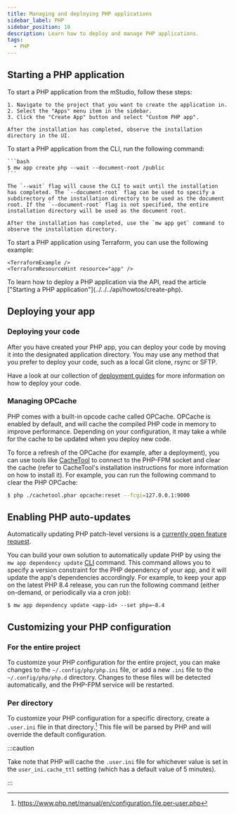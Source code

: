 ```yaml
---
title: Managing and deploying PHP applications
sidebar_label: PHP
sidebar_position: 10
description: Learn how to deploy and manage PHP applications.
tags:
  - PHP
---
```



## Starting a PHP application

<Tabs groupId="access-mode">
  <TabItem value="gui" label="mStudio UI">
    To start a PHP application from the mStudio, follow these steps:

    1. Navigate to the project that you want to create the application in.
    2. Select the "Apps" menu item in the sidebar.
    3. Click the "Create App" button and select "Custom PHP app".

    After the installation has completed, observe the installation directory in the UI.

  </TabItem>
  <TabItem value="cli" label="CLI">
    To start a PHP application from the CLI, run the following command:

    ```bash
    $ mw app create php --wait --document-root /public
    ```

    The `--wait` flag will cause the CLI to wait until the installation has completed. The `--document-root` flag can be used to specify a subdirectory of the installation directory to be used as the document root. If the `--document-root` flag is not specified, the entire installation directory will be used as the document root.

    After the installation has completed, use the `mw app get` command to observe the installation directory.

  </TabItem>
  <TabItem value="terraform" label="Terraform">
    To start a PHP application using Terraform, you can use the following example:

    <TerraformExample />
    <TerraformResourceHint resource="app" />

  </TabItem>
  <TabItem value="api" label="API">
    To learn how to deploy a PHP application via the API, read the article ["Starting a PHP application"](../../../api/howtos/create-php).
  </TabItem>
</Tabs>

## Deploying your app

### Deploying your code

After you have created your PHP app, you can deploy your code by moving it into the designated application directory. You may use any method that you prefer to deploy your code, such as a local Git clone, rsync or SFTP.

Have a look at our collection of [deployment guides](/docs/v2/category/guides/deployment/) for more information on how to deploy your code.

### Managing OPCache

PHP comes with a built-in opcode cache called OPCache. OPCache is enabled by default, and will cache the compiled PHP code in memory to improve performance. Depending on your configuration, it may take a while for the cache to be updated when you deploy new code.

To force a refresh of the OPCache (for example, after a deployment), you can use tools like [CacheTool](https://github.com/gordalina/cachetool) to connect to the PHP-FPM socket and clear the cache (refer to CacheTool's installation instructions for more information on how to install it). For example, you can run the following command to clear the PHP OPCache:

```bash
$ php ./cachetool.phar opcache:reset --fcgi=127.0.0.1:9000
```

## Enabling PHP auto-updates

Automatically updating PHP patch-level versions is a [currently open feature request](https://github.com/mittwald/feature-requests/issues/70).

You can build your own solution to automatically update PHP by using the `mw app dependency update` [CLI](/cli) command. This command allows you to specify a version constraint for the PHP dependency of your app, and it will update the app's dependencies accordingly. For example, to keep your app on the latest PHP 8.4 release, you can run the following command (either on-demand, or periodically via a cron job):

```shell-session
$ mw app dependency update <app-id> --set php=~8.4
```

## Customizing your PHP configuration

### For the entire project

To customize your PHP configuration for the entire project, you can make changes to the `~/.config/php/php.ini` file, or add a new `.ini` file to the `~/.config/php/php.d` directory. Changes to these files will be detected automatically, and the PHP-FPM service will be restarted.

### Per directory

To customize your PHP configuration for a specific directory, create a `.user.ini` file in that directory.[^1] This file will be parsed by PHP and will override the default configuration.

:::caution

Take note that PHP will cache the `.user.ini` file for whichever value is set in the `user_ini.cache_ttl` setting (which has a default value of 5 minutes).

:::

[^1]: https://www.php.net/manual/en/configuration.file.per-user.php
